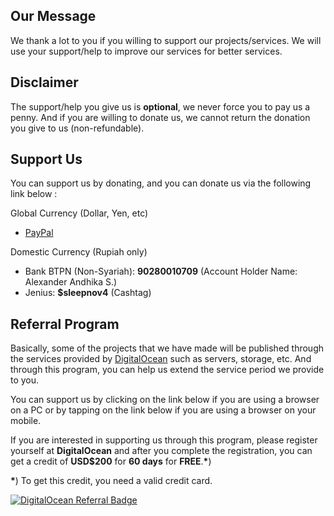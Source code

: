 ## Our Message
We thank a lot to you if you willing to support our projects/services. We will use your support/help to improve our services for better services.

## Disclaimer
The support/help you give us is **optional**, we never force you to pay us a penny. And if you are willing to donate us, we cannot return the donation you give to us (non-refundable).

## Support Us
You can support us by donating, and you can donate us via the following link below : 

Global Currency (Dollar, Yen, etc)
- [PayPal](https://paypal.me/hypeidn)

Domestic Currency (Rupiah only)
- Bank BTPN (Non-Syariah): **90280010709** (Account Holder Name: Alexander Andhika S.)
- Jenius: **$sleepnov4** (Cashtag)

## Referral Program
Basically, some of the projects that we have made will be published through the services provided by [DigitalOcean](https://www.digitalocean.com) such as servers, storage, etc.
And through this program, you can help us extend the service period we provide to you.

You can support us by clicking on the link below if you are using a browser on a PC or by tapping on the link below if you are using a browser on your mobile.

If you are interested in supporting us through this program, please register yourself at **DigitalOcean** and after you complete the registration, you can get a credit of **USD$200** for **60 days** for **FREE**.**\***)

**\***) To get this credit, you need a valid credit card.

[![DigitalOcean Referral Badge](https://web-platforms.sfo2.cdn.digitaloceanspaces.com/WWW/Badge%201.svg)](https://www.digitalocean.com/?refcode=83d8f1ab6d04&utm_campaign=Referral_Invite&utm_medium=Referral_Program&utm_source=badge)